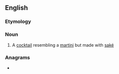 ==English==

===Etymology===
{{blend|en|sake|martini}}

===Noun===
{{en-noun}}

# A [[cocktail]] resembling a [[martini]] but made with [[saké]]

===Anagrams===
* {{anagrams|en|kainites}}